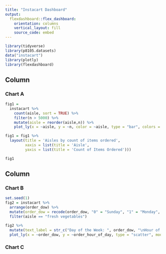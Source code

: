 ```yaml
---
title: "Instacart Dashboard"
output: 
  flexdashboard::flex_dashboard:
    orientation: columns
    vertical_layout: fill
    source_code: embed
---
```


```r
library(tidyverse)
library(p8105.datasets)
data("instacart")
library(plotly)
library(flexdashboard)
```

Column {data-width=650}
-----------------------------------------------------------------------

### Chart A

```r
fig1 = 
  instacart %>%
    count(aisle, sort = TRUE) %>%
    filter(n > 5000) %>%
    mutate(aisle = reorder(aisle,n)) %>%
    plot_ly(x = ~aisle, y = ~n, color = ~aisle, type = "bar", colors = "viridis")

fig1 = fig1 %>% 
  layout(title = 'Aisles by count of items ordered',
         xaxis = list(title = 'Aisle',
         yaxis = list(title = 'Count of Items Ordered')))

fig1
```

Column {data-width=350}
-----------------------------------------------------------------------

### Chart B

```r
set.seed(1)
fig2 = instacart %>%
  arrange(order_dow) %>%
  mutate(order_dow = recode(order_dow, "0" = "Sunday", "1" = "Monday", "2" = "Tuesday", "3" = "Wednesday", "4" = "Thursday", "5" = "Friday", "6" = "Saturday")) %>%
  filter(aisle == "fresh vegetables")

fig2 %>%
  mutate(text_label = str_c("Day of the Week: ", order_dow, "\nHour of Day: ", order_hour_of_day)) %>%
  plot_ly(x = ~order_dow, y = ~order_hour_of_day, type = "scatter", mode = "markers", color = ~order_dow, text = ~text_label, alpha = 0.5)

```

### Chart C

```r

```

